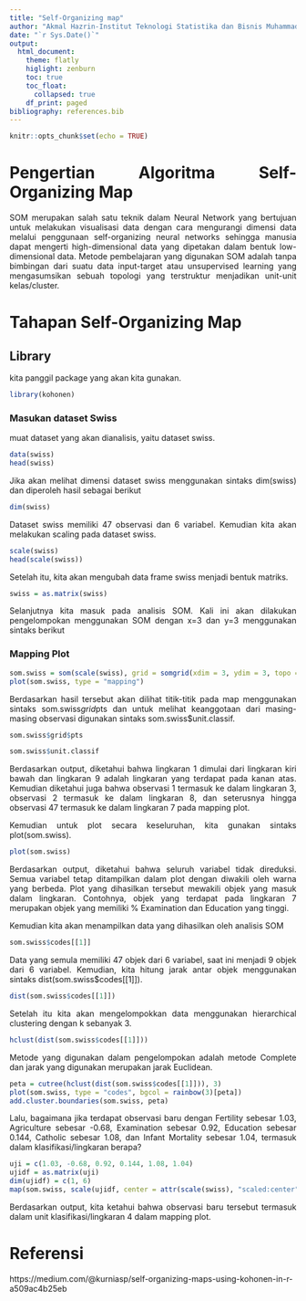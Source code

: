 ```yaml
---
title: "Self-Organizing map"
author: "Akmal Hazrin-Institut Teknologi Statistika dan Bisnis Muhammadiyah"
date: "`r Sys.Date()`"
output: 
  html_document:
    theme: flatly
    higlight: zenburn
    toc: true
    toc_float:
      collapsed: true
    df_print: paged
bibliography: references.bib
---
```


```{=html}
<style>
body{
text-align: justify}
</style>
```
```r
knitr::opts_chunk$set(echo = TRUE)
```
# Pengertian Algoritma Self-Organizing Map
SOM merupakan salah satu teknik dalam Neural Network yang bertujuan untuk melakukan visualisasi data dengan cara mengurangi dimensi data melalui penggunaan self-organizing neural networks sehingga manusia dapat mengerti high-dimensional data yang dipetakan dalam bentuk low-dimensional data. Metode pembelajaran yang digunakan SOM adalah tanpa bimbingan dari suatu data input-target atau unsupervised learning yang mengasumsikan sebuah topologi yang terstruktur menjadikan unit-unit kelas/cluster.

# Tahapan Self-Organizing Map

## Library
kita panggil package yang akan kita gunakan.
```r
library(kohonen)
```
### Masukan dataset Swiss
muat dataset yang akan dianalisis, yaitu dataset swiss.
```r
data(swiss)
head(swiss)
```
Jika akan melihat dimensi dataset swiss menggunakan sintaks dim(swiss) dan diperoleh hasil sebagai berikut

```r
dim(swiss)
```
Dataset swiss memiliki 47 observasi dan 6 variabel. Kemudian kita akan melakukan scaling pada dataset swiss.

```r
scale(swiss)
head(scale(swiss))
```
Setelah itu, kita akan mengubah data frame swiss menjadi bentuk matriks.
```r
swiss = as.matrix(swiss)
```
Selanjutnya kita masuk pada analisis SOM. Kali ini akan dilakukan pengelompokan menggunakan SOM dengan x=3 dan y=3 menggunakan sintaks berikut

### Mapping Plot
```r
som.swiss = som(scale(swiss), grid = somgrid(xdim = 3, ydim = 3, topo = "hexagonal"))
plot(som.swiss, type = "mapping")
```

Berdasarkan hasil tersebut akan dilihat titik-titik pada map menggunakan sintaks som.swiss$grid$pts dan untuk melihat keanggotaan dari masing-masing observasi digunakan sintaks som.swiss$unit.classif.

```r
som.swiss$grid$pts
```

```r
som.swiss$unit.classif
```

Berdasarkan output, diketahui bahwa lingkaran 1 dimulai dari lingkaran kiri bawah dan lingkaran 9 adalah lingkaran yang terdapat pada kanan atas. Kemudian diketahui juga bahwa observasi 1 termasuk ke dalam lingkaran 3, observasi 2 termasuk ke dalam lingkaran 8, dan seterusnya hingga observasi 47 termasuk ke dalam lingkaran 7 pada mapping plot.

Kemudian untuk plot secara keseluruhan, kita gunakan sintaks plot(som.swiss).

```r
plot(som.swiss)
```

Berdasarkan output, diketahui bahwa seluruh variabel tidak direduksi. Semua variabel tetap ditampilkan dalam plot dengan diwakili oleh warna yang berbeda. Plot yang dihasilkan tersebut mewakili objek yang masuk dalam lingkaran. Contohnya, objek yang terdapat pada lingkaran 7 merupakan objek yang memiliki % Examination dan Education yang tinggi.

Kemudian kita akan menampilkan data yang dihasilkan oleh analisis SOM
```r
som.swiss$codes[[1]]
```

Data yang semula memiliki 47 objek dari 6 variabel, saat ini menjadi 9 objek dari 6 variabel. Kemudian, kita hitung jarak antar objek menggunakan sintaks dist(som.swiss$codes[[1]]).

```r
dist(som.swiss$codes[[1]])
```
Setelah itu kita akan mengelompokkan data menggunakan hierarchical clustering dengan k sebanyak 3.
```r
hclust(dist(som.swiss$codes[[1]]))
```

Metode yang digunakan dalam pengelompokan adalah metode Complete dan jarak yang digunakan merupakan jarak Euclidean.

```r
peta = cutree(hclust(dist(som.swiss$codes[[1]])), 3)
plot(som.swiss, type = "codes", bgcol = rainbow(3)[peta])
add.cluster.boundaries(som.swiss, peta)
```

Lalu, bagaimana jika terdapat observasi baru dengan Fertility sebesar 1.03, Agriculture sebesar -0.68, Examination sebesar 0.92, Education sebesar 0.144, Catholic sebesar 1.08, dan Infant Mortality sebesar 1.04, termasuk dalam klasifikasi/lingkaran berapa?

```r
uji = c(1.03, -0.68, 0.92, 0.144, 1.08, 1.04)
ujidf = as.matrix(uji)
dim(ujidf) = c(1, 6)
map(som.swiss, scale(ujidf, center = attr(scale(swiss), "scaled:center"), scale = attr(scale(swiss), "scaled:scale")))
```
Berdasarkan output, kita ketahui bahwa observasi baru tersebut termasuk dalam unit klasifikasi/lingkaran 4 dalam mapping plot.

# Referensi
https://medium.com/@kurniasp/self-organizing-maps-using-kohonen-in-r-a509ac4b25eb